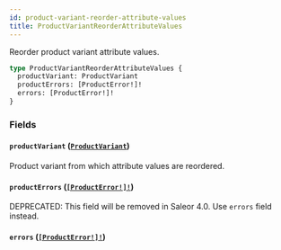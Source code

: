 ```yaml
---
id: product-variant-reorder-attribute-values
title: ProductVariantReorderAttributeValues
---
```


Reorder product variant attribute values.

```graphql
type ProductVariantReorderAttributeValues {
  productVariant: ProductVariant
  productErrors: [ProductError!]!
  errors: [ProductError!]!
}
```

### Fields

#### `productVariant` ([`ProductVariant`](/docs/developer/api-reference/objects/product-variant))

Product variant from which attribute values are reordered.

#### `productErrors` ([`[ProductError!]!`](/docs/developer/api-reference/objects/product-error))

<span class="badge badge--warning">DEPRECATED: This field will be removed in Saleor 4.0. Use `errors` field instead.</span>

#### `errors` ([`[ProductError!]!`](/docs/developer/api-reference/objects/product-error))
